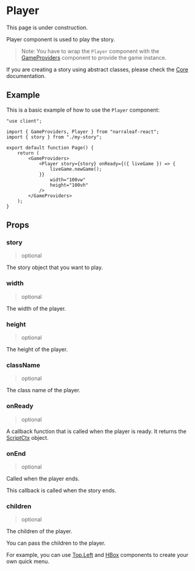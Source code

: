 
# Player

<Callout type="warning" emoji="⚠️">
    This page is under construction.
</Callout>

Player component is used to play the story. 

> Note: You have to wrap the `Player` component with the [GameProviders](./game-providers) component to provide the game instance.

If you are creating a story using abstract classes, please check the [Core](/documentation/core) documentation.

## Example

This is a basic example of how to use the `Player` component:

```tsx
"use client";

import { GameProviders, Player } from "narraleaf-react";
import { story } from "./my-story";

export default function Page() {
    return (
        <GameProviders>
            <Player story={story} onReady={({ liveGame }) => {
                liveGame.newGame();
            }}
                width="100vw"
                height="100vh"
            />
        </GameProviders>
    );
}
```

## Props

### story

> optional

The story object that you want to play.

### width

> optional

The width of the player.

### height

> optional

The height of the player.

### className

> optional

The class name of the player.

### onReady

> optional

A callback function that is called when the player is ready. It returns the [ScriptCtx](../core/types/ScriptCtx) object.

### onEnd

> optional

Called when the player ends.

This callback is called when the story ends.

### children

> optional

The children of the player.

You can pass the children to the player.

For example, you can use [Top.Left](./position-utils) and [HBox](./hbox) components to create your own quick menu. 
